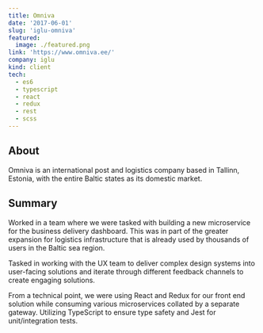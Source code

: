 ```yaml
---
title: Omniva
date: '2017-06-01'
slug: 'iglu-omniva'
featured:
  image: ./featured.png
link: 'https://www.omniva.ee/'
company: iglu
kind: client
tech:
  - es6
  - typescript
  - react
  - redux
  - rest
  - scss
---
```


## About

Omniva is an international post and logistics company based in Tallinn, Estonia, with the entire Baltic states as its domestic market.

## Summary

Worked in a team where we were tasked with building a new microservice for the business delivery dashboard.
This was in part of the greater expansion for logistics infrastructure that is already used by thousands of users in the Baltic sea region.

Tasked in working with the UX team to deliver complex design systems into user-facing solutions and iterate through different feedback channels to create engaging solutions.

From a technical point, we were using React and Redux for our front end solution while consuming various microservices collated by a separate gateway.
Utilizing TypeScript to ensure type safety and Jest for unit/integration tests.
